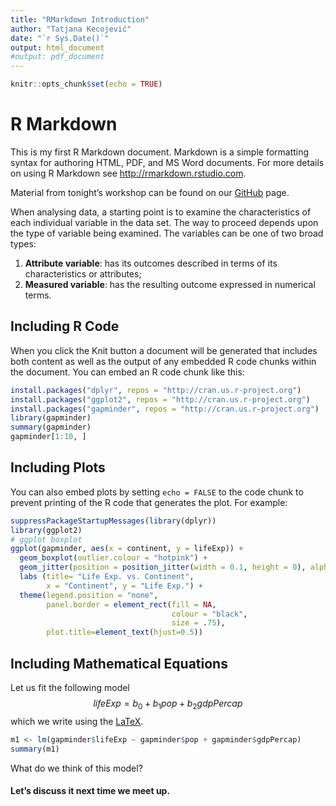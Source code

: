 ```yaml
---
title: "RMarkdown Introduction"
author: "Tatjana Kecojević"
date: "`r Sys.Date()`"
output: html_document
#output: pdf_document
---
```


```r
knitr::opts_chunk$set(echo = TRUE)
```

# R Markdown

This is my first R Markdown document. Markdown is a simple formatting syntax for authoring HTML, PDF, and MS Word documents. For more details on using R Markdown see <http://rmarkdown.rstudio.com>.

Material from tonight's workshop can be found on our [GitHub](https://github.com/RLadiesBelgrade/RL_IntroRmd) page.

When analysing data, a starting point is to examine the characteristics of each individual variable in the data set. The way to proceed depends upon the type of variable being examined. The variables can be one of two broad types:

1. **Attribute variable**: has its outcomes described in terms of its characteristics or attributes; 
2. **Measured variable**: has the resulting outcome expressed in numerical terms. 

## Including R Code

When you click the Knit button a document will be generated that includes both content as well as the output of any embedded R code chunks within the document. You can embed an R code chunk like this:

```r
install.packages("dplyr", repos = "http://cran.us.r-project.org")
install.packages("ggplot2", repos = "http://cran.us.r-project.org")
install.packages("gapminder", repos = "http://cran.us.r-project.org")
library(gapminder)
summary(gapminder)
gapminder[1:10, ]
```

## Including Plots

You can also embed plots by setting `echo = FALSE` to the code chunk to prevent printing of the R code that generates the plot. For example:

```r
suppressPackageStartupMessages(library(dplyr))
library(ggplot2)
# ggplot boxplot
ggplot(gapminder, aes(x = continent, y = lifeExp)) +
  geom_boxplot(outlier.colour = "hotpink") +
  geom_jitter(position = position_jitter(width = 0.1, height = 0), alpha = .2) +
  labs (title= "Life Exp. vs. Continent", 
        x = "Continent", y = "Life Exp.") +
  theme(legend.position = "none", 
        panel.border = element_rect(fill = NA, 
                                    colour = "black",
                                    size = .75),
        plot.title=element_text(hjust=0.5))
```

## Including Mathematical Equations

Let us fit the following model 
$$lifeExp = b_0 + b_1pop + b_2gdpPercap$$
which we write using the [LaTeX](https://en.wikibooks.org/wiki/LaTeX/Mathematics).
```r
m1 <- lm(gapminder$lifeExp ~ gapminder$pop + gapminder$gdpPercap)
summary(m1)
```

What do we think of this model?

#### **Let's discuss it next time we meet up.**
